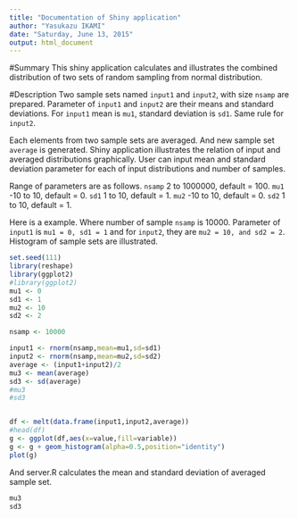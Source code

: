 ```yaml
---
title: "Documentation of Shiny application"
author: "Yasukazu IKAMI"
date: "Saturday, June 13, 2015"
output: html_document
---
```

#Summary
This shiny application calculates and illustrates the combined distribution of two sets of random sampling from normal distribution.

#Description
Two sample sets named `input1` and `input2`, with size `nsamp` are prepared. Parameter of `input1` and `input2` are their means and standard deviations. For `input1` mean is `mu1`, standard deviation is `sd1`. Same rule for `input2`.

Each elements from two sample sets are averaged. And new sample set `average` is generated.
Shiny application illustrates the relation of input and averaged distributions graphically.
User can input mean and standard deviation parameter for each of input distributions 
and number of samples.

Range of parameters are as follows.
`nsamp` 2 to 1000000, default = 100.
`mu1` -10 to 10, default = 0.
`sd1` 1 to 10, default = 1.
`mu2` -10 to 10, default = 0.
`sd2` 1 to 10, default = 1.


Here is a example. Where number of sample `nsamp` is 10000. Parameter of `input1` is `mu1 = 0, sd1 = 1` and for `input2`, they are `mu2 = 10, and sd2 = 2`. Histogram of sample sets are illustrated.
```r
set.seed(111)
library(reshape)
library(ggplot2)
#library(ggplot2)
mu1 <- 0
sd1 <- 1
mu2 <- 10
sd2 <- 2

nsamp <- 10000

input1 <- rnorm(nsamp,mean=mu1,sd=sd1)
input2 <- rnorm(nsamp,mean=mu2,sd=sd2)
average <- (input1+input2)/2
mu3 <- mean(average)
sd3 <- sd(average)
#mu3
#sd3


df <- melt(data.frame(input1,input2,average))
#head(df)
g <- ggplot(df,aes(x=value,fill=variable))
g <- g + geom_histogram(alpha=0.5,position="identity")
plot(g)

```

And server.R calculates the mean and standard deviation of averaged sample set.
```r
mu3
sd3
```
